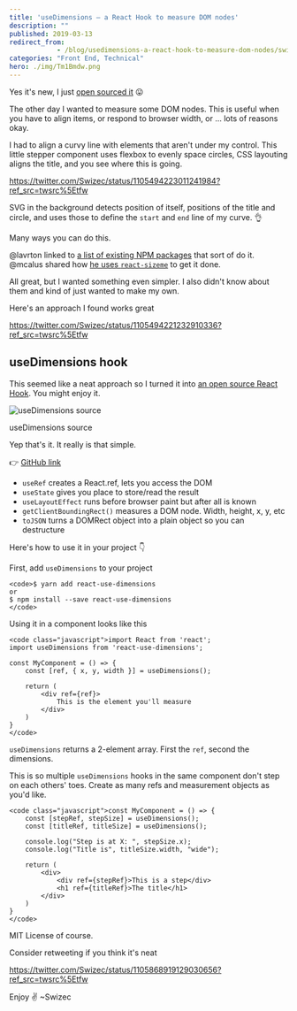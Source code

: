 ```yaml
---
title: 'useDimensions – a React Hook to measure DOM nodes'
description: ""
published: 2019-03-13
redirect_from: 
            - /blog/usedimensions-a-react-hook-to-measure-dom-nodes/swizec/8983
categories: "Front End, Technical"
hero: ./img/Tm1Bmdw.png
---
```


Yes it's new, I just [open sourced it](https://github.com/Swizec/useDimensions) 😛

The other day I wanted to measure some DOM nodes. This is useful when you have to align items, or respond to browser width, or ... lots of reasons okay.

I had to align a curvy line with elements that aren't under my control. This little stepper component uses flexbox to evenly space circles, CSS layouting aligns the title, and you see where this is going.

<https://twitter.com/Swizec/status/1105494223011241984?ref_src=twsrc%5Etfw>

SVG in the background detects position of itself, positions of the title and circle, and uses those to define the `start` and `end` line of my curve. 👌

Many ways you can do this.

@lavrton linked to [a list of existing NPM packages](https://www.npmjs.com/search?q=hook%20size) that sort of do it. @mcalus shared how [he uses `react-sizeme`](https://github.com/mcalus3/open-fraksl/blob/master/src/components/DomainComponents/DrawingComponents/FractalStage.tsx) to get it done.

All great, but I wanted something even simpler. I also didn't know about them and kind of just wanted to make my own.

Here's an approach I found works great

<https://twitter.com/Swizec/status/1105494221232910336?ref_src=twsrc%5Etfw>

## useDimensions hook

This seemed like a neat approach so I turned it into [an open source React Hook](https://github.com/Swizec/useDimensions). You might enjoy it.

![useDimensions source](./img/Tm1Bmdw.png)

useDimensions source

Yep that's it. It really is that simple.

👉 [GitHub link](https://github.com/Swizec/useDimensions)

-   `useRef` creates a React.ref, lets you access the DOM
-   `useState` gives you place to store/read the result
-   `useLayoutEffect` runs before browser paint but after all is known
-   `getClientBoundingRect()` measures a DOM node. Width, height, x, y, etc
-   `toJSON` turns a DOMRect object into a plain object so you can destructure

Here's how to use it in your project 👇

First, add `useDimensions` to your project

```undefined
<code>$ yarn add react-use-dimensions
or
$ npm install --save react-use-dimensions
</code>
```

Using it in a component looks like this

```undefined
<code class="javascript">import React from 'react';
import useDimensions from 'react-use-dimensions';

const MyComponent = () => {
    const [ref, { x, y, width }] = useDimensions();
    
    return (
        <div ref={ref}>
            This is the element you'll measure
        </div>
    )
}
</code>
```

`useDimensions` returns a 2-element array. First the `ref`, second the dimensions.

This is so multiple `useDimensions` hooks in the same component don't step on each others' toes. Create as many refs and measurement objects as you'd like.

```undefined
<code class="javascript">const MyComponent = () => {
    const [stepRef, stepSize] = useDimensions();
    const [titleRef, titleSize] = useDimensions();
    
    console.log("Step is at X: ", stepSize.x);
    console.log("Title is", titleSize.width, "wide");
    
    return (
        <div>
            <div ref={stepRef}>This is a step</div>
            <h1 ref={titleRef}>The title</h1>
        </div>
    )
}
</code>
```

MIT License of course.

Consider retweeting if you think it's neat

<https://twitter.com/Swizec/status/1105868919129030656?ref_src=twsrc%5Etfw>

Enjoy ✌️ ~Swizec
